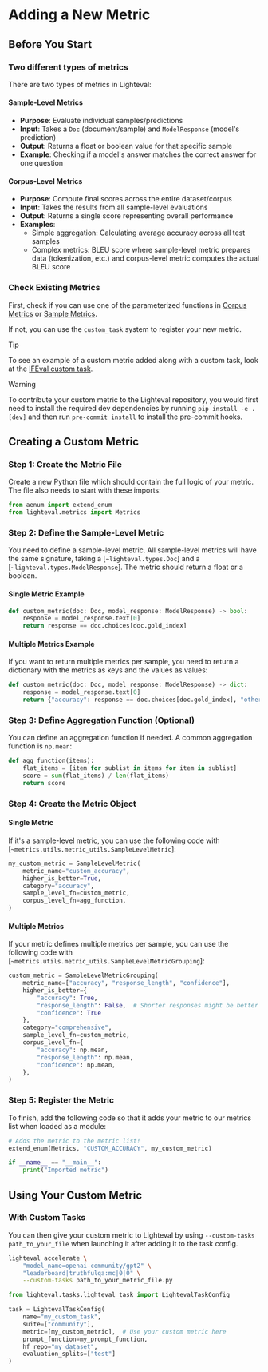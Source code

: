# Adding a New Metric

## Before You Start

### Two different types of metrics

There are two types of metrics in Lighteval:

#### Sample-Level Metrics
- **Purpose**: Evaluate individual samples/predictions
- **Input**: Takes a `Doc` (document/sample) and `ModelResponse` (model's prediction)
- **Output**: Returns a float or boolean value for that specific sample
- **Example**: Checking if a model's answer matches the correct answer for one question

#### Corpus-Level Metrics
- **Purpose**: Compute final scores across the entire dataset/corpus
- **Input**: Takes the results from all sample-level evaluations
- **Output**: Returns a single score representing overall performance
- **Examples**:
  - Simple aggregation: Calculating average accuracy across all test samples
  - Complex metrics: BLEU score where sample-level metric prepares data (tokenization, etc.) and corpus-level metric computes the actual BLEU score

### Check Existing Metrics

First, check if you can use one of the parameterized functions in
[Corpus Metrics](package_reference/metrics#corpus-metrics) or
[Sample Metrics](package_reference/metrics#sample-metrics).

If not, you can use the `custom_task` system to register your new metric.

> [!TIP]
> To see an example of a custom metric added along with a custom task, look at the [IFEval custom task](https://github.com/huggingface/lighteval/tree/main/examples/custom_tasks/ifeval).

> [!WARNING]
> To contribute your custom metric to the Lighteval repository, you would first need
> to install the required dev dependencies by running `pip install -e .[dev]`
> and then run `pre-commit install` to install the pre-commit hooks.

## Creating a Custom Metric

### Step 1: Create the Metric File

Create a new Python file which should contain the full logic of your metric.
The file also needs to start with these imports:

```python
from aenum import extend_enum
from lighteval.metrics import Metrics
```

### Step 2: Define the Sample-Level Metric

You need to define a sample-level metric. All sample-level metrics will have the same signature, taking a
[`~lighteval.types.Doc`] and a [`~lighteval.types.ModelResponse`]. The metric should return a float or a
boolean.

#### Single Metric Example

```python
def custom_metric(doc: Doc, model_response: ModelResponse) -> bool:
    response = model_response.text[0]
    return response == doc.choices[doc.gold_index]
```

#### Multiple Metrics Example

If you want to return multiple metrics per sample, you need to return a dictionary with the metrics as keys and the values as values:

```python
def custom_metric(doc: Doc, model_response: ModelResponse) -> dict:
    response = model_response.text[0]
    return {"accuracy": response == doc.choices[doc.gold_index], "other_metric": 0.5}
```

### Step 3: Define Aggregation Function (Optional)

You can define an aggregation function if needed. A common aggregation function is `np.mean`:

```python
def agg_function(items):
    flat_items = [item for sublist in items for item in sublist]
    score = sum(flat_items) / len(flat_items)
    return score
```

### Step 4: Create the Metric Object

#### Single Metric

If it's a sample-level metric, you can use the following code
with [`~metrics.utils.metric_utils.SampleLevelMetric`]:

```python
my_custom_metric = SampleLevelMetric(
    metric_name="custom_accuracy",
    higher_is_better=True,
    category="accuracy",
    sample_level_fn=custom_metric,
    corpus_level_fn=agg_function,
)
```

#### Multiple Metrics

If your metric defines multiple metrics per sample, you can use the following code
with [`~metrics.utils.metric_utils.SampleLevelMetricGrouping`]:

```python
custom_metric = SampleLevelMetricGrouping(
    metric_name=["accuracy", "response_length", "confidence"],
    higher_is_better={
        "accuracy": True,
        "response_length": False,  # Shorter responses might be better
        "confidence": True
    },
    category="comprehensive",
    sample_level_fn=custom_metric,
    corpus_level_fn={
        "accuracy": np.mean,
        "response_length": np.mean,
        "confidence": np.mean,
    },
)
```

### Step 5: Register the Metric

To finish, add the following code so that it adds your metric to our metrics list
when loaded as a module:

```python
# Adds the metric to the metric list!
extend_enum(Metrics, "CUSTOM_ACCURACY", my_custom_metric)

if __name__ == "__main__":
    print("Imported metric")
```

## Using Your Custom Metric

### With Custom Tasks

You can then give your custom metric to Lighteval by using `--custom-tasks
path_to_your_file` when launching it after adding it to the task config.

```bash
lighteval accelerate \
    "model_name=openai-community/gpt2" \
    "leaderboard|truthfulqa:mc|0|0" \
    --custom-tasks path_to_your_metric_file.py
```

```python
from lighteval.tasks.lighteval_task import LightevalTaskConfig

task = LightevalTaskConfig(
    name="my_custom_task",
    suite=["community"],
    metric=[my_custom_metric],  # Use your custom metric here
    prompt_function=my_prompt_function,
    hf_repo="my_dataset",
    evaluation_splits=["test"]
)
```
